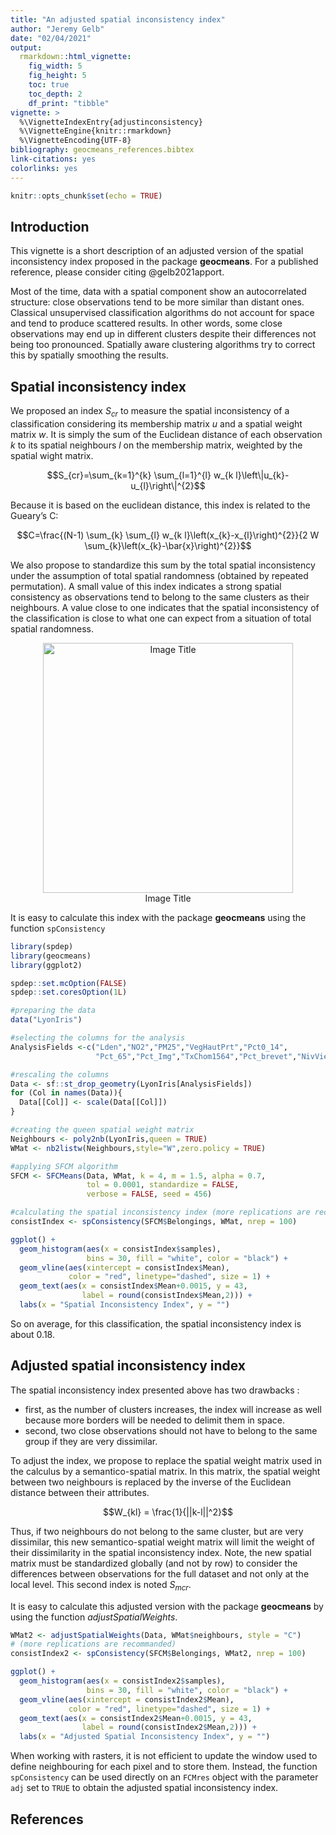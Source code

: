 ```yaml
---
title: "An adjusted spatial inconsistency index"
author: "Jeremy Gelb"
date: "02/04/2021"
output:
  rmarkdown::html_vignette:
    fig_width: 5
    fig_height: 5
    toc: true
    toc_depth: 2
    df_print: "tibble"
vignette: >
  %\VignetteIndexEntry{adjustinconsistency}
  %\VignetteEngine{knitr::rmarkdown}
  %\VignetteEncoding{UTF-8}
bibliography: geocmeans_references.bibtex
link-citations: yes
colorlinks: yes
---
```

```r
knitr::opts_chunk$set(echo = TRUE)
```


## Introduction

This vignette is a short description of an adjusted version of the spatial inconsistency index proposed in the package **geocmeans**. For a published reference, please consider citing @gelb2021apport.

Most of the time, data with a spatial component show an autocorrelated structure: close observations tend to be more similar than distant ones. Classical unsupervised classification algorithms do not account for space and tend to produce scattered results. In other words, some close observations may end up in different clusters despite their differences not being too pronounced. Spatially aware clustering algorithms try to correct this by spatially smoothing the results.

## Spatial inconsistency index

We proposed an index $S_{cr}$ to measure the spatial inconsistency of a classification considering its membership matrix $u$ and a spatial weight matrix $w$. It is simply the sum of the Euclidean distance of each observation $k$ to its spatial neighbours $l$ on the membership matrix, weighted by the spatial wight matrix.

$$S_{cr}=\sum_{k=1}^{k} \sum_{l=1}^{l} w_{k l}\left\|u_{k}-u_{l}\right\|^{2}$$

Because it is based on the euclidean distance, this index is related to the Gueary's C:

$$C=\frac{(N-1) \sum_{k} \sum_{l} w_{k l}\left(x_{k}-x_{l}\right)^{2}}{2 W \sum_{k}\left(x_{k}-\bar{x}\right)^{2}}$$

We also propose to standardize this sum by the total spatial inconsistency under the assumption of total spatial randomness (obtained by repeated permutation). A small value of this index indicates a strong spatial consistency as observations tend to belong to the same clusters as their neighbours. A value close to one indicates that the spatial inconsistency of the classification is close to what one can expect from a situation of total spatial randomness.

<center>
![Image Title](images/spinconsistency.png){width=400px}
</center>

It is easy to calculate this index with the package **geocmeans** using the function `spConsistency`

```r
library(spdep)
library(geocmeans)
library(ggplot2)

spdep::set.mcOption(FALSE)
spdep::set.coresOption(1L)

#preparing the data
data("LyonIris")

#selecting the columns for the analysis
AnalysisFields <-c("Lden","NO2","PM25","VegHautPrt","Pct0_14",
                   "Pct_65","Pct_Img","TxChom1564","Pct_brevet","NivVieMed")

#rescaling the columns
Data <- sf::st_drop_geometry(LyonIris[AnalysisFields])
for (Col in names(Data)){
  Data[[Col]] <- scale(Data[[Col]])
}

#creating the queen spatial weight matrix
Neighbours <- poly2nb(LyonIris,queen = TRUE)
WMat <- nb2listw(Neighbours,style="W",zero.policy = TRUE)

#applying SFCM algorithm
SFCM <- SFCMeans(Data, WMat, k = 4, m = 1.5, alpha = 0.7,
                 tol = 0.0001, standardize = FALSE,
                 verbose = FALSE, seed = 456)

#calculating the spatial inconsistency index (more replications are recommended)
consistIndex <- spConsistency(SFCM$Belongings, WMat, nrep = 100)

ggplot() +
  geom_histogram(aes(x = consistIndex$samples),
                 bins = 30, fill = "white", color = "black") +
  geom_vline(aes(xintercept = consistIndex$Mean),
             color = "red", linetype="dashed", size = 1) +
  geom_text(aes(x = consistIndex$Mean+0.0015, y = 43,
                label = round(consistIndex$Mean,2))) +
  labs(x = "Spatial Inconsistency Index", y = "")
```
So on average, for this classification, the spatial inconsistency index is about 0.18.

## Adjusted spatial inconsistency index

The spatial inconsistency index presented above has two drawbacks :

* first, as the number of clusters increases, the index will increase as well because more borders will be needed to delimit them in space.
* second, two close observations should not have to belong to the same group if they are very dissimilar.

To adjust the index, we propose to replace the spatial weight matrix used in the calculus by a semantico-spatial matrix. In this matrix, the spatial weight between two neighbours is replaced by the inverse of the Euclidean distance between their attributes.

$$W_{kl} = \frac{1}{||k-l||^2}$$

Thus, if two neighbours do not belong to the same cluster, but are very dissimilar, this new semantico-spatial weight matrix will limit the weight of their dissimilarity in the spatial inconsistency index. Note, the new spatial matrix must be standardized globally (and not by row) to consider the differences between observations for the full dataset and not only at the local level. This second index is noted $S_{mcr}$.

It is easy to calculate this adjusted version with the package **geocmeans** by using the function *adjustSpatialWeights*.

```r
WMat2 <- adjustSpatialWeights(Data, WMat$neighbours, style = "C")
# (more replications are recommanded)
consistIndex2 <- spConsistency(SFCM$Belongings, WMat2, nrep = 100)

ggplot() +
  geom_histogram(aes(x = consistIndex2$samples),
                 bins = 30, fill = "white", color = "black") +
  geom_vline(aes(xintercept = consistIndex2$Mean),
             color = "red", linetype="dashed", size = 1) +
  geom_text(aes(x = consistIndex2$Mean+0.0015, y = 43,
                label = round(consistIndex2$Mean,2))) +
  labs(x = "Adjusted Spatial Inconsistency Index", y = "")
```

When working with rasters, it is not efficient to update the window used to define neighbouring for each pixel and to store them. Instead, the function `spConsistency` can be used directly on an `FCMres` object with the parameter `adj` set to `TRUE` to obtain the adjusted spatial inconsistency index.

## References
